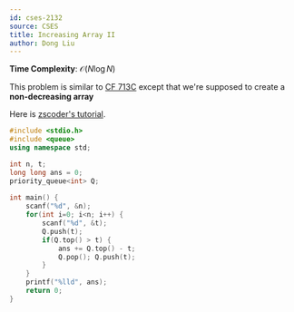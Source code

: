 ```yaml
---
id: cses-2132
source: CSES
title: Increasing Array II
author: Dong Liu
---
```


**Time Complexity**: $\mathcal O(N\log N)$

This problem is similar to [CF 713C](https://codeforces.com/contest/713/problem/C) except that we're supposed to create a **non-decreasing array**

Here is [zscoder's tutorial](https://codeforces.com/blog/entry/47821).

<LanguageSection>

<CPPSection>

```cpp
#include <stdio.h>
#include <queue>
using namespace std;

int n, t;
long long ans = 0; 
priority_queue<int> Q;
 
int main() {
	scanf("%d", &n);
	for(int i=0; i<n; i++) {
		scanf("%d", &t);
		Q.push(t);
		if(Q.top() > t) {
			ans += Q.top() - t;
			Q.pop(); Q.push(t);
		}
	}
	printf("%lld", ans);
	return 0;
}
```

</CPPSection>

</LanguageSection>
